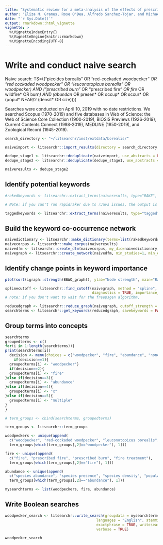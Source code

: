 ```yaml
---
title: "Systematic review for a meta-analysis of the effects of prescribed burning on abundance of red-cockaded woodpeckers (Picoides borealis)"
author: "Eliza M. Grames, Rose O'Dea, Alfredo Sanchez-Tojar, and Michael Schermann"
date: "`r Sys.Date()`"
output: rmarkdown::html_vignette
vignette: >
  %\VignetteIndexEntry{}
  %\VignetteEngine{knitr::rmarkdown}
  %\VignetteEncoding{UTF-8}
---
```


# Write and conduct naive search

Naive search: TS=(("picoides borealis" OR "red-cockaded woodpecker*" OR "red cockaded woodpecker" OR "leuconotopicus borealis" OR woodpecker) AND ("prescribed burn*" OR "prescribed fire*" OR fire* OR wildfire* OR burn*) AND (abundan* OR presen* OR occup* OR occur* OR (popul* NEAR/2 (densit* OR size))))

Searches were conducted on April 10, 2019 with no date restrictions. We searched Scopus (1970-2019) and five databases in Web of Science: the Web of Science Core Collection (1900-2019), BIOSIS Previews (1926-2019), Current Contents Connect (1998-2019), MEDLINE (1950-2019), and Zoological Record (1945-2019).

```r
search_directory <- "~/litsearchr/inst/extdata/borealis/"

naiveimport <- litsearchr::import_results(directory = search_directory, remove_duplicates = FALSE, clean_dataset = TRUE, save_full_dataset = FALSE)

dedupe_stage1 <- litsearchr::deduplicate(naiveimport, use_abstracts = FALSE, use_titles = TRUE, method = "quick")
dedupe_stage2 <- litsearchr::deduplicate(dedupe_stage1, use_abstracts = TRUE, use_titles = FALSE, doc_sim = .8, method = "tokens")

naiveresults <- dedupe_stage2

```

## Identify potential keywords

```r
#rakedkeywords <- litsearchr::extract_terms(naiveresults, type="RAKE", min_freq = 2, title = TRUE, abstract = TRUE, ngrams = TRUE, n=2)

# Note: if you can't run rapidraker due to rJava issues, the output is stored in litsearchr::rakedkeywords

taggedkeywords <- litsearchr::extract_terms(naiveresults, type="tagged", min_freq = 2, title = TRUE, abstract = TRUE, ngrams = TRUE, n=2)

```

## Build the keyword co-occurrence network

```r
naivedictionary <- litsearchr::make_dictionary(terms=list(rakedkeywords, taggedkeywords))
naivecorpus <- litsearchr::make_corpus(naiveresults)
naivedfm <- litsearchr::create_dfm(naivecorpus, my_dic=naivedictionary)
naivegraph <- litsearchr::create_network(naivedfm, min_studies=1, min_occurrences = 1)
```

## Identify change points in keyword importance 

```r
plot(sort(igraph::strength(BBWO_graph)), ylab="Node strength", main="Ranked node strengths", xlab="Rank")
```

```r
splinecutoff <- litsearchr::find_cutoff(naivegraph, method = "spline", degrees = 2, knot_num = 3, 
                                        diagnostics = TRUE, importance_method = "strength")
# note: if you don't want to wait for the freepsgen algorithm, 
```


```r
reducedgraph <- litsearchr::reduce_graph(naivegraph, cutoff_strength = splinecutoff[1])
searchterms <- litsearchr::get_keywords(reducedgraph, savekeywords = FALSE, makewordle = FALSE)
```

## Group terms into concepts
```r
searchterms
groupedterms <- c()
for(i in 1:length(searchterms)){
print(searchterms[i])
  decision <- menu(choices = c("woodpecker", "fire", "abundance", "none", "multiple"), title = "Which concept group does this term belong to?")
    if(decision==1){
  groupedterms[i] <- "woodpecker"}
  if(decision==2){
  groupedterms[i] <- "fire"
}else if(decision==3){
  groupedterms[i] <- "abundance"
}else if(decision==4){
  groupedterms[i] <- "x"
}else if(decision==5){
  groupedterms[i] <- "multiple"
}
}

# term_groups <- cbind(searchterms, groupedterms)

term_groups <- litsearchr::term_groups

woodpeckers <- unique(append(
  c("woodpecker", "red-cockaded woodpecker", "leuconotopicus borealis", "picoides borealis"),
  term_groups[which(term_groups[,2]=="woodpecker"), 1]))

fire <- unique(append(
  c("fire", "prescribed fire", "prescribed burn", "fire treatment"),
  term_groups[which(term_groups[,2]=="fire"), 1]))

abundance <- unique(append(
  c("species abundance", "species presence", "species density", "population density", "population size"),
  term_groups[which(term_groups[,2]=="abundance"), 1]))

mysearchterms <- list(woodpeckers, fire, abundance)

```

## Write Boolean searches

```r
woodpecker_search <- litsearchr::write_search(groupdata = mysearchterms, 
                                          languages = "English", stemming = TRUE,
                                          exactphrase = TRUE, writesearch = FALSE, 
                                          verbose = TRUE)

woodpecker_search

```
